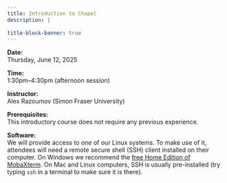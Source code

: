 ```yaml
---
title: Introduction to Chapel
description: |
  
title-block-banner: true
---
```


:::{.topdef}

**Date:** \
Thursday, June 12, 2025

**Time:** \
1:30pm–4:30pm (afternoon session)

**Instructor:** \
Alex Razoumov (Simon Fraser University)

**Prerequisites:** \
This introductory course does not require any previous experience.

**Software:** \
We will provide access to one of our Linux systems. To make use of it, attendees will need a remote secure shell (SSH) client installed on their computer. On Windows we recommend the [free Home Edition of MobaXterm](https://mobaxterm.mobatek.net/download.html). On Mac and Linux computers, SSH is usually pre-installed (try typing `ssh` in a terminal to make sure it is there).

:::
